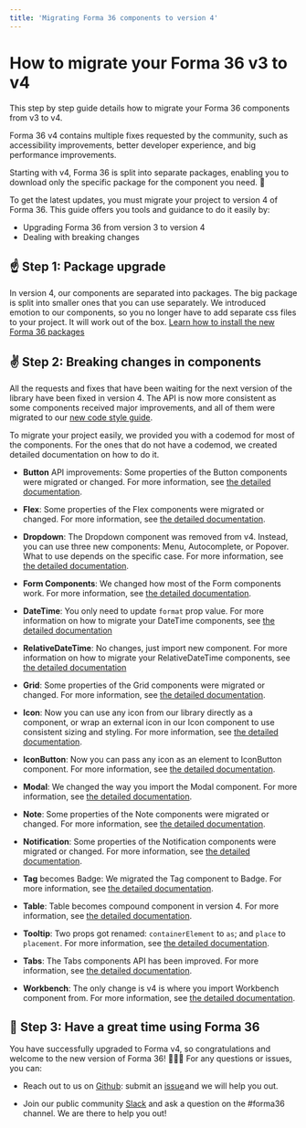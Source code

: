 ```yaml
---
title: 'Migrating Forma 36 components to version 4'
---
```


# How to migrate your Forma 36 v3 to v4

This step by step guide details how to migrate your Forma 36 components from v3 to v4.

Forma 36 v4 contains multiple fixes requested by the community, such as accessibility improvements, better developer experience, and big performance improvements.

Starting with v4, Forma 36 is split into separate packages, enabling you to download only the specific package for the component you need. 🙌

To get the latest updates, you must migrate your project to version 4 of Forma 36. This guide offers you tools and guidance to do it easily by:

- Upgrading Forma 36 from version 3 to version 4
- Dealing with breaking changes

## ☝️ Step 1: Package upgrade

In version 4, our components are separated into packages. The big package is split into smaller ones that you can use separately.
We introduced emotion to our components, so you no longer have to add separate css files to your project. It will work out of the box. [Learn how to install the new Forma 36 packages](https://github.com/contentful/forma-36/blob/forma-v4/MIGRATION.md#How-to-migrate-your-packages-to-v4)

## ✌️ Step 2: Breaking changes in components

All the requests and fixes that have been waiting for the next version of the library have been fixed in version 4. The API is now more consistent as some components received major improvements, and all of them were migrated to our [new code style guide](https://github.com/contentful/forma-36/blob/forma-v4/docs/code-style-guide.md).

To migrate your project easily, we provided you with a codemod for most of the components. For the ones that do not have a codemod, we created detailed documentation on how to do it.

- **Button** API improvements: Some properties of the Button components were migrated or changed. For more information, see [the detailed documentation](https://github.com/contentful/forma-36/blob/forma-v4/MIGRATION.md#how-to-migrate-your-button-components).

- **Flex**: Some properties of the Flex components were migrated or changed. For more information, see [the detailed documentation](https://github.com/contentful/forma-36/blob/forma-v4/MIGRATION.md#how-to-migrate-your-flex-components).

- **Dropdown**: The Dropdown component was removed from v4. Instead, you can use three new components: Menu, Autocomplete, or Popover. What to use depends on the specific case. For more information, see [the detailed documentation](https://github.com/contentful/forma-36/blob/forma-v4/MIGRATION.md#how-to-migrate-your-grid-components).

- **Form Components**: We changed how most of the Form components work. For more information, see [the detailed documentation](https://github.com/contentful/forma-36/blob/forma-v4/MIGRATION.md#form-components).

- **DateTime**: You only need to update `format` prop value. For more information on how to migrate your DateTime components, see [the detailed documentation](https://github.com/contentful/forma-36/blob/forma-v4/MIGRATION.md#how-to-migrate-your-datetime-components)

- **RelativeDateTime**: No changes, just import new component. For more information on how to migrate your RelativeDateTime components, see [the detailed documentation](https://github.com/contentful/forma-36/blob/forma-v4/MIGRATION.md#how-to-migrate-your-relativedatetime-components)

- **Grid**: Some properties of the Grid components were migrated or changed. For more information, see [the detailed documentation](https://github.com/contentful/forma-36/blob/forma-v4/MIGRATION.md#how-to-migrate-your-grid-components).

- **Icon**: Now you can use any icon from our library directly as a component, or wrap an external icon in our Icon component to use consistent sizing and styling. For more information, see [the detailed documentation](https://github.com/contentful/forma-36/blob/forma-v4/MIGRATION.md#how-to-migrate-your-icon-components).

- **IconButton**: Now you can pass any icon as an element to IconButton component. For more information, see [the detailed documentation](https://github.com/contentful/forma-36/blob/forma-v4/MIGRATION.md#how-to-migrate-your-iconbutton-components).

- **Modal**: We changed the way you import the Modal component. For more information, see [the detailed documentation](https://github.com/contentful/forma-36/blob/forma-v4/MIGRATION.md#how-to-migrate-your-modal-components).

- **Note**: Some properties of the Note components were migrated or changed. For more information, see [the detailed documentation](https://github.com/contentful/forma-36/blob/forma-v4/MIGRATION.md#how-to-migrate-your-note-components).

- **Notification**: Some properties of the Notification components were migrated or changed. For more information, see [the detailed documentation](https://github.com/contentful/forma-36/blob/forma-v4/MIGRATION.md#how-to-migrate-your-notification-components).

- **Tag** becomes Badge: We migrated the Tag component to Badge. For more information, see [the detailed documentation](https://github.com/contentful/forma-36/blob/forma-v4/MIGRATION.md#how-to-migrate-your-tag-to-badge).

- **Table**: Table becomes compound component in version 4. For more information, see [the detailed documentation](https://github.com/contentful/forma-36/blob/forma-v4/MIGRATION.md#how-to-migrate-your-table-components).

- **Tooltip**: Two props got renamed: `containerElement` to `as`; and `place` to `placement`. For more information, see [the detailed documentation](https://github.com/contentful/forma-36/blob/forma-v4/MIGRATION.md#how-to-migrate-your-tooltip-components).

- **Tabs**: The Tabs components API has been improved. For more information, see [the detailed documentation](https://github.com/contentful/forma-36/blob/forma-v4/MIGRATION.md#how-to-migrate-your-tabs-components).


- **Workbench**: The only change is v4 is where you import Workbench component from. For more information, see [the detailed documentation](https://github.com/contentful/forma-36/blob/forma-v4/MIGRATION.md#how-to-migrate-your-table-components).

## 🤟 Step 3: Have a great time using Forma 36

You have successfully upgraded to Forma v4, so congratulations and welcome to the new version of Forma 36! 🎉🎉🎉
For any questions or issues, you can:

- Reach out to us on [Github](https://github.com/contentful/forma-36/issues): submit an [issue](https://github.com/contentful/forma-36/issues/new/choose) and we will help you out.

- Join our public community [Slack](https://join.slack.com/t/contentful-community/shared_invite/zt-f2u3vjyq-k2G7wu_ji4~Toywt955Ynw) and ask a question on the #forma36 channel. We are there to help you out!
